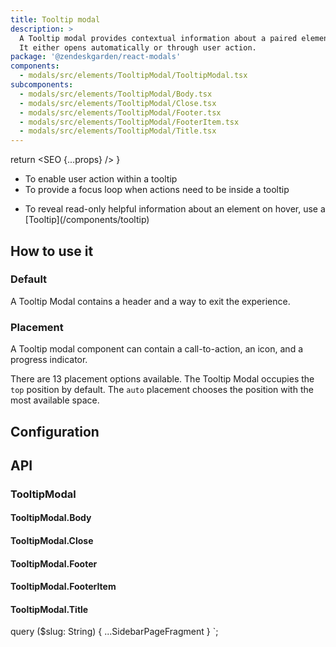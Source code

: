 ```yaml
---
title: Tooltip modal
description: >
  A Tooltip modal provides contextual information about a paired element.
  It either opens automatically or through user action.
package: '@zendeskgarden/react-modals'
components:
  - modals/src/elements/TooltipModal/TooltipModal.tsx
subcomponents:
  - modals/src/elements/TooltipModal/Body.tsx
  - modals/src/elements/TooltipModal/Close.tsx
  - modals/src/elements/TooltipModal/Footer.tsx
  - modals/src/elements/TooltipModal/FooterItem.tsx
  - modals/src/elements/TooltipModal/Title.tsx
---
```



  return <SEO {...props} />
}

<Usage>
  <Use>
    <ul>
      <li>To enable user action within a tooltip</li>
      <li>To provide a focus loop when actions need to be inside a tooltip</li>
    </ul>
  </Use>
  <Misuse>
    <ul>
      <li>
        <Markdown>
          To reveal read-only helpful information about an element on hover, use a
          [Tooltip](/components/tooltip)
        </Markdown>
      </li>
    </ul>
  </Misuse>
</Usage>

## How to use it

### Default

A Tooltip Modal contains a header and a way to exit the experience.


<CodeExample code={DefaultCode}>
  <Default />
</CodeExample>

### Placement

A Tooltip modal component can contain a call-to-action, an icon, and
a progress indicator.

There are 13 placement options available. The Tooltip Modal occupies the
`top` position by default. The `auto` placement chooses the position
with the most available space.


<CodeExample code={PlacementCode}>
  <Placement />
</CodeExample>

## Configuration

<Configuration reactPackage={props.data.mdx.package} components={props.data.mdx.components} />

## API

### TooltipModal

<Component components={props.data.mdx.components} componentName="tooltipModal" />

<PropSheet components={props.data.mdx.components} componentName="tooltipModal" />

#### TooltipModal.Body

<Component components={props.data.mdx.subcomponents} componentName="tooltipModal.body" />

<PropSheet components={props.data.mdx.subcomponents} componentName="tooltipModal.body" />

#### TooltipModal.Close

<Component components={props.data.mdx.subcomponents} componentName="tooltipModal.close" />

<PropSheet components={props.data.mdx.subcomponents} componentName="tooltipModal.close" />

#### TooltipModal.Footer

<Component components={props.data.mdx.subcomponents} componentName="tooltipModal.footer" />

<PropSheet components={props.data.mdx.subcomponents} componentName="tooltipModal.footer" />

#### TooltipModal.FooterItem

<Component components={props.data.mdx.subcomponents} componentName="tooltipModal.footerItem" />

<PropSheet components={props.data.mdx.subcomponents} componentName="tooltipModal.footerItem" />

#### TooltipModal.Title

<Component components={props.data.mdx.subcomponents} componentName="tooltipModal.title" />

<PropSheet components={props.data.mdx.subcomponents} componentName="tooltipModal.title" />


  query ($slug: String) {
    ...SidebarPageFragment
  }
`;
